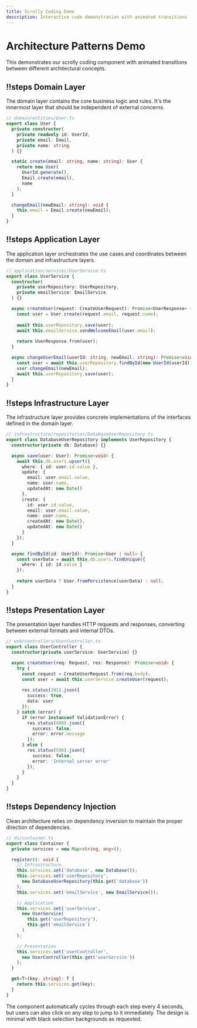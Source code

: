 ```yaml
---
title: Scrolly Coding Demo
description: Interactive code demonstration with animated transitions
---
```



# Architecture Patterns Demo

This demonstrates our scrolly coding component with animated transitions between different architectural concepts.

<ScrollyCoding>

## !!steps Domain Layer

The domain layer contains the core business logic and rules. It's the innermost layer that should be independent of external concerns.

```typescript !
// domain/entities/User.ts
export class User {
  private constructor(
    private readonly id: UserId,
    private email: Email,
    private name: string
  ) {}

  static create(email: string, name: string): User {
    return new User(
      UserId.generate(),
      Email.create(email),
      name
    );
  }

  changeEmail(newEmail: string): void {
    this.email = Email.create(newEmail);
  }
}
```

## !!steps Application Layer

The application layer orchestrates the use cases and coordinates between the domain and infrastructure layers.

```typescript ! 
// application/services/UserService.ts
export class UserService {
  constructor(
    private userRepository: UserRepository,
    private emailService: EmailService
  ) {}

  async createUser(request: CreateUserRequest): Promise<UserResponse> {
    const user = User.create(request.email, request.name);
    
    await this.userRepository.save(user);
    await this.emailService.sendWelcomeEmail(user.email);
    
    return UserResponse.from(user);
  }

  async changeUserEmail(userId: string, newEmail: string): Promise<void> {
    const user = await this.userRepository.findById(new UserId(userId));
    user.changeEmail(newEmail);
    await this.userRepository.save(user);
  }
}
```

## !!steps Infrastructure Layer

The infrastructure layer provides concrete implementations of the interfaces defined in the domain layer.

```typescript !
// infrastructure/repositories/DatabaseUserRepository.ts
export class DatabaseUserRepository implements UserRepository {
  constructor(private db: Database) {}

  async save(user: User): Promise<void> {
    await this.db.users.upsert({
      where: { id: user.id.value },
      update: {
        email: user.email.value,
        name: user.name,
        updatedAt: new Date()
      },
      create: {
        id: user.id.value,
        email: user.email.value,
        name: user.name,
        createdAt: new Date(),
        updatedAt: new Date()
      }
    });
  }

  async findById(id: UserId): Promise<User | null> {
    const userData = await this.db.users.findUnique({
      where: { id: id.value }
    });
    
    return userData ? User.fromPersistence(userData) : null;
  }
}
```

## !!steps Presentation Layer

The presentation layer handles HTTP requests and responses, converting between external formats and internal DTOs.

```typescript !
// web/controllers/UserController.ts
export class UserController {
  constructor(private userService: UserService) {}

  async createUser(req: Request, res: Response): Promise<void> {
    try {
      const request = CreateUserRequest.from(req.body);
      const user = await this.userService.createUser(request);
      
      res.status(201).json({
        success: true,
        data: user
      });
    } catch (error) {
      if (error instanceof ValidationError) {
        res.status(400).json({
          success: false,
          error: error.message
        });
      } else {
        res.status(500).json({
          success: false,
          error: 'Internal server error'
        });
      }
    }
  }
}
```

## !!steps Dependency Injection

Clean architecture relies on dependency inversion to maintain the proper direction of dependencies.

```typescript !
// di/container.ts
export class Container {
  private services = new Map<string, any>();

  register(): void {
    // Infrastructure
    this.services.set('database', new Database());
    this.services.set('userRepository', 
      new DatabaseUserRepository(this.get('database'))
    );
    this.services.set('emailService', new EmailService());

    // Application
    this.services.set('userService', 
      new UserService(
        this.get('userRepository'),
        this.get('emailService')
      )
    );

    // Presentation
    this.services.set('userController', 
      new UserController(this.get('userService'))
    );
  }

  get<T>(key: string): T {
    return this.services.get(key);
  }
}
```

</ScrollyCoding>

The component automatically cycles through each step every 4 seconds, but users can also click on any step to jump to it immediately. The design is minimal with black selection backgrounds as requested. 